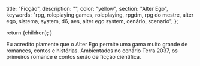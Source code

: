 
  title: "Ficção",
  description: "",
  color: "yellow",
  section: "Alter Ego",
  keywords:
    "rpg, roleplaying games, roleplaying, rpgdm, rpg do mestre, alter ego, sistema, system, d6, aes, alter ego system, cenário, scenario",
};

  return <InternalLayout meta={meta}>{children}</InternalLayout>;
}

Eu acredito piamente que o Alter Ego permite uma gama muito grande de romances, contos e histórias. Ambientados no cenário <Link href="/alter-ego/cenarios/terra-2037/">Terra 2037</Link>, os primeiros romance e contos serão de ficção científica.

<div class="md:flex md:-mx-36">
  <AlterEgoSection
    name="Dackers"
    description="O mundo é parecido com o que conhecemos: mesmas cidades, países e condições climáticas. Porém, a tecnologia é muito mais avançada e a população tem vivido muito mais numa versão aprimorada da Internet: a Grade."
    href="/alter-ego/ficcao/dackers"
  />
  <AlterEgoSection name="" description="" href="" />
</div>
